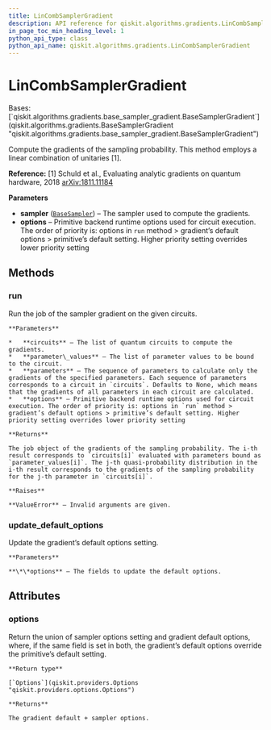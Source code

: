 ```yaml
---
title: LinCombSamplerGradient
description: API reference for qiskit.algorithms.gradients.LinCombSamplerGradient
in_page_toc_min_heading_level: 1
python_api_type: class
python_api_name: qiskit.algorithms.gradients.LinCombSamplerGradient
---
```


# LinCombSamplerGradient

<Class id="qiskit.algorithms.gradients.LinCombSamplerGradient" github="https://github.com/qiskit/qiskit/tree/stable/0.22/qiskit/algorithms/gradients/lin_comb_sampler_gradient.py" signature="LinCombSamplerGradient(sampler, **options)">
  Bases: [`qiskit.algorithms.gradients.base_sampler_gradient.BaseSamplerGradient`](qiskit.algorithms.gradients.BaseSamplerGradient "qiskit.algorithms.gradients.base_sampler_gradient.BaseSamplerGradient")

  Compute the gradients of the sampling probability. This method employs a linear combination of unitaries \[1].

  **Reference:** \[1] Schuld et al., Evaluating analytic gradients on quantum hardware, 2018 [arXiv:1811.11184](https://arxiv.org/pdf/1811.11184.pdf)

  **Parameters**

  *   **sampler** ([`BaseSampler`](qiskit.primitives.BaseSampler "qiskit.primitives.base.base_sampler.BaseSampler")) – The sampler used to compute the gradients.
  *   **options** – Primitive backend runtime options used for circuit execution. The order of priority is: options in `run` method > gradient’s default options > primitive’s default setting. Higher priority setting overrides lower priority setting

  ## Methods

  ### run

  <Function id="qiskit.algorithms.gradients.LinCombSamplerGradient.run" signature="LinCombSamplerGradient.run(circuits, parameter_values, parameters=None, **options)">
    Run the job of the sampler gradient on the given circuits.

    **Parameters**

    *   **circuits** – The list of quantum circuits to compute the gradients.
    *   **parameter\_values** – The list of parameter values to be bound to the circuit.
    *   **parameters** – The sequence of parameters to calculate only the gradients of the specified parameters. Each sequence of parameters corresponds to a circuit in `circuits`. Defaults to None, which means that the gradients of all parameters in each circuit are calculated.
    *   **options** – Primitive backend runtime options used for circuit execution. The order of priority is: options in `run` method > gradient’s default options > primitive’s default setting. Higher priority setting overrides lower priority setting

    **Returns**

    The job object of the gradients of the sampling probability. The i-th result corresponds to `circuits[i]` evaluated with parameters bound as `parameter_values[i]`. The j-th quasi-probability distribution in the i-th result corresponds to the gradients of the sampling probability for the j-th parameter in `circuits[i]`.

    **Raises**

    **ValueError** – Invalid arguments are given.
  </Function>

  ### update\_default\_options

  <Function id="qiskit.algorithms.gradients.LinCombSamplerGradient.update_default_options" signature="LinCombSamplerGradient.update_default_options(**options)">
    Update the gradient’s default options setting.

    **Parameters**

    **\*\*options** – The fields to update the default options.
  </Function>

  ## Attributes

  ### options

  <Attribute id="qiskit.algorithms.gradients.LinCombSamplerGradient.options" name="options">
    Return the union of sampler options setting and gradient default options, where, if the same field is set in both, the gradient’s default options override the primitive’s default setting.

    **Return type**

    [`Options`](qiskit.providers.Options "qiskit.providers.options.Options")

    **Returns**

    The gradient default + sampler options.
  </Attribute>
</Class>

